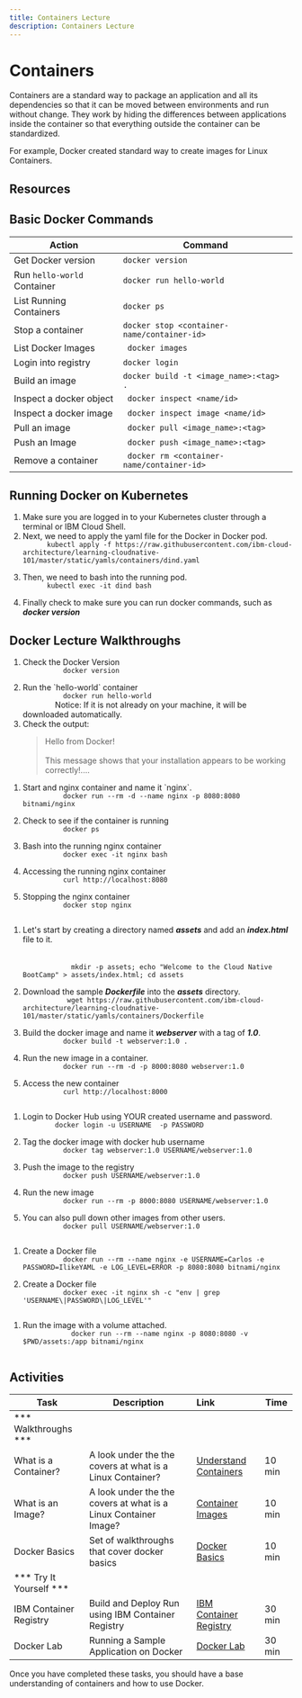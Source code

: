 ```yaml
---
title: Containers Lecture
description: Containers Lecture
---
```


# Containers

Containers are a standard way to package an application and all its dependencies so that it can be moved between environments and run without change. They work by hiding the differences between applications inside the container so that everything outside the container can be standardized.

For example, Docker created standard way to create images for Linux Containers.

## Resources

<MiniCard title="Container Basics Presentation" href="/slides/02-Containers-Basics.pdf">
</MiniCard>

## Basic Docker Commands

| Action   	| Command   |
|-------	|------------	|
| Get Docker version   | ` docker version ` |
| Run `hello-world` Container  	| ` docker run hello-world ` |
| List Running Containers  	| ```docker ps``` |
| Stop a container 	| `docker stop <container-name/container-id>`   |
| List Docker Images	| ` docker images` |
| Login into registry 	| `docker login` |
| Build an image 	| ` docker build -t <image_name>:<tag> . `   |
| Inspect a docker object 	| ` docker inspect <name/id>`   |
| Inspect a docker image 	| ` docker inspect image <name/id>`   |
| Pull an image 	| ` docker pull <image_name>:<tag>`   |
| Push an Image 	| ` docker push <image_name>:<tag>`  |	
| Remove a container  	| ` docker rm <container-name/container-id>` |


## Running Docker on Kubernetes

<ol>
  <li>
    Make sure you are logged in to your Kubernetes cluster through a terminal or IBM Cloud Shell.
  </li>
  
  <li>
    Next, we need to apply the yaml file for the Docker in Docker pod.
    <code>
      kubectl apply -f https://raw.githubusercontent.com/ibm-cloud-architecture/learning-cloudnative-101/master/static/yamls/containers/dind.yaml
    </code>
  </li>
  
  <li>
    Then, we need to bash into the running pod.
    <code>
      kubectl exec -it dind bash
    </code>
  </li>
  
  <li>
    Finally check to make sure you can run docker commands, such as <strong><em>docker version</em></strong>
  </li>
</ol>

## Docker Lecture Walkthroughs

<Accordion>
  <AccordionItem title="Verify Docker Installation">
    <ol>
      <li>
        Check the Docker Version
        <code>
          docker version
        </code>
      </li> 
      <li>
        Run the `hello-world` container         
        <code>
          docker run hello-world 
        </code>
        <InlineNotification>
          Notice: If it is not already on your machine, it will be downloaded automatically.
        </InlineNotification>
      </li> 
      <li>
        Check the output:
        <blockquote>
        Hello from Docker! <br></br>
        This message shows that your installation appears to be working correctly!....
        </blockquote>
      </li> 
    </ol>
  </AccordionItem>
  <AccordionItem title="Running a Basic Container">  
    <ol>
      <li>
        Start and nginx container and name it `nginx`.
        <code>
          docker run --rm -d --name nginx -p 8080:8080 bitnami/nginx 
        </code>
      </li>
      <li>
        Check to see if the container is running
        <code>
          docker ps
        </code>
      </li>
      <li>
        Bash into the running nginx container
        <code>
          docker exec -it nginx bash
        </code>
      </li>
      <li>
        Accessing the running nginx container
        <code>
          curl http://localhost:8080
        </code>
      </li>
      <li>
        Stopping the nginx container
        <code>
          docker stop nginx
        </code>
      </li>
    </ol>
  </AccordionItem>
  <AccordionItem title="Building and Running a Docker Image">
    <ol>
      <li>
       Let's start by creating a directory named <strong><em>assets</em></strong> and add an <strong><em>index.html</em></strong> file to it. <br></br>     
          <code>
            mkdir -p assets; echo "Welcome to the Cloud Native BootCamp" > assets/index.html; cd assets
          </code>
      </li>
      <li>
        Download the sample <strong><em>Dockerfile</em></strong> into the <strong><em>assets</em></strong> directory.
          <code>
           wget https://raw.githubusercontent.com/ibm-cloud-architecture/learning-cloudnative-101/master/static/yamls/containers/Dockerfile
          </code>
      </li>
      <li>
        Build the docker image and name it <strong><em>webserver</em></strong> with a tag of <strong><em>1.0</em></strong>.
        <code>
          docker build -t webserver:1.0 .
        </code>
      </li>
      <li>
        Run the new image in a container.
        <code>
          docker run --rm -d -p 8000:8080 webserver:1.0
        </code>
      </li>
      <li>
        Access the new container
        <code>
          curl http://localhost:8000
        </code>
      </li>
    </ol>
  </AccordionItem>
  <AccordionItem title="Pushing to a Container Registry">  
    <ol>
      <li>
        Login to Docker Hub using YOUR created username and password.        
        <code>
        docker login -u USERNAME  -p PASSWORD
        </code>
      </li>
      <li>
        Tag the docker image with docker hub username 
        <code>
          docker tag webserver:1.0 USERNAME/webserver:1.0
        </code>
      </li>
       <li>
        Push the image to the registry
        <code>
          docker push USERNAME/webserver:1.0
        </code>
      </li>
      <li>
        Run the new image
        <code>
          docker run --rm -p 8000:8080 USERNAME/webserver:1.0
        </code>
      </li>
      <li>
        You can also pull down other images from other users.
        <code>
          docker pull USERNAME/webserver:1.0
        </code>
      </li>
    </ol>
  </AccordionItem>
  <AccordionItem title="Adding Environment Variables for your Container.">  
    <ol>
      <li>
        Create a Docker file          
        <code>
          docker run --rm --name nginx -e USERNAME=Carlos -e PASSWORD=IlikeYAML -e LOG_LEVEL=ERROR -p 8080:8080 bitnami/nginx
        </code>
      </li>
      <li>
        Create a Docker file          
        <code>
          docker exec -it nginx sh -c "env | grep 'USERNAME\|PASSWORD\|LOG_LEVEL'"
        </code>
      </li>
    </ol>
  </AccordionItem>
    <AccordionItem title="Running a Container with a Mounted Volume">  
      <ol>
        <li>
          Run the image with a volume attached.
          <code>
            docker run --rm --name nginx -p 8080:8080 -v $PWD/assets:/app bitnami/nginx
          </code>
        </li>
      </ol>
  </AccordionItem>
</Accordion>


## Activities

| Task                            | Description         | Link        | Time    |
| --------------------------------| ------------------  |:----------- |---------|
| *** Walkthroughs ***                         |         |         |     |
| What is a Container? | A look under the the covers at what is a Linux Container? | <a href="https://www.katacoda.com/courses/container-runtimes/what-is-a-container" target="_blank">Understand Containers</a> | 10 min |
| What is an Image? | A look under the the covers at what is a Linux Container Image? | <a href="https://www.katacoda.com/courses/container-runtimes/what-is-a-container-image" target="_blank">Container Images</a> | 10 min |
| Docker Basics | Set of walkthroughs that cover docker basics | <a href="https://www.katacoda.com/courses/docker" target="_blank">Docker Basics</a> | 10 min |
| *** Try It Yourself ***                         |         |         |     |
| IBM Container Registry | Build and Deploy Run using IBM Container Registry  | [IBM Container Registry](./activities/ibmcloud-cr) | 30 min |
| Docker Lab | Running a Sample Application on Docker | [Docker Lab](./activities/) | 30 min |


Once you have completed these tasks, you should have a base understanding of containers and how to use Docker.
